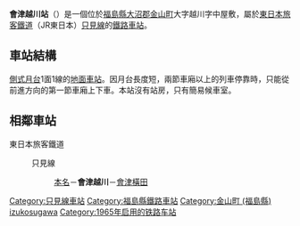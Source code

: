 {{Unreferenced|time=2021-06-16T16:55:48+00:00}}
{{日本車站資訊
|公司色  = green
|文字色 = 
|站名 = 會津越川站
|圖片 = File:Aizu-Kosugawa_Station.jpg
|pxl = 
|圖片說明 = 車站全景（2006年8月）
|日文原名 = 会津越川
|平假名 = あいづこすがわ
|羅馬拼音 = Aizu-Kosugawa
|前一站 = [[本名站|本名]]
|前一站距離 = 6.4
|後一站距離 = 3.2
|後一站 = [[會津橫田站|會津橫田]]
|電報略號 = アス
|所屬公司 = [[東日本旅客鐵道|東日本旅客鐵道]]（JR東日本）
|所屬路線 = {{Color|#008dd1|■}}[[只見線|只見線]]
|距離 = 70.0
|起點站 = [[會津若松站|會津若松]]
|所在地 = [[福島縣|福島縣]][[大沼郡|大沼郡]][[金山町_(福島縣)|金山町]]大字越川字中屋敷
|啟用年月日 = 1965年（[[昭和|昭和]]40年）2月1日
|廢站年月日 = 
|車站構造 = [[地面車站|地面車站]]
|月台配置 = 1面1線
|乘客人數 = 5
|統計年度 = 2004年
|備註 = [[無人站|無人站]]
|全寬備註  = 
}}
'''會津越川站'''（{{jpn|j=会津越川駅|hg=あいづこすがわえき|rm=Aizu-kosugawa eki|f=y}}）是一個位於[[福島縣|福島縣]][[大沼郡|大沼郡]][[金山町_(福島縣)|金山町]]大字越川字中屋敷，屬於[[東日本旅客鐵道|東日本旅客鐵道]]（JR東日本）[[只見線|只見線]]的[[鐵路車站|鐵路車站]]。
== 車站結構 ==
[[側式月台|側式月台]]1面1線的[[地面車站|地面車站]]。因月台長度短，兩節車廂以上的列車停靠時，只能從前進方向的第一節車廂上下車。本站沒有站房，只有簡易候車室。

== 相鄰車站 ==
; 東日本旅客鐵道
: {{Color|#008dd1|■}}只見線
:: [[本名站|本名]]－'''會津越川'''－[[會津橫田站|會津橫田]]
{{只見線}}
{{Japan-rail-stub}}
{{DEFAULTSORT:Aizu-kosugawa}}
[[Category:只見線車站|Category:只見線車站]]
[[Category:福島縣鐵路車站|Category:福島縣鐵路車站]]
[[Category:金山町_(福島縣)|Category:金山町 (福島縣)]]
[[Category:日本鐵路車站_A|izukosugawa]]
[[Category:1965年启用的铁路车站|Category:1965年启用的铁路车站]]